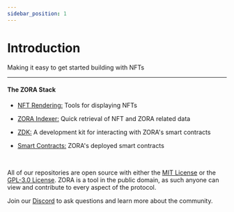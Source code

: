 ```yaml
---
sidebar_position: 1
---
```


# Introduction
Making it easy to get started building with NFTs

---

#### The ZORA Stack
* [NFT Rendering:](../docs/developer-tools/nft-rendering/introduction) Tools for displaying NFTs

* [ZORA Indexer:](../docs/developer-tools/indexer/introduction) Quick retrieval of NFT and ZORA related data

* [ZDK:](../docs/developer-tools/zdk/introduction) A development kit for interacting with ZORA's smart contracts

* [Smart Contracts:](../docs/smart-contracts/ZORA-contracts) ZORA's deployed smart contracts

<br/>

<!-- **[ZORA stack diagram goes here]** -->

All of our repositories are open source with either the [MIT License](https://opensource.org/licenses/MIT) or the [GPL-3.0 License](https://www.gnu.org/licenses/gpl-3.0.en.html). 
ZORA is a tool in the public domain, as such anyone can view and contribute to every aspect of the protocol. 


Join our [Discord](https://zora.community/) to ask questions and learn more about the community.
